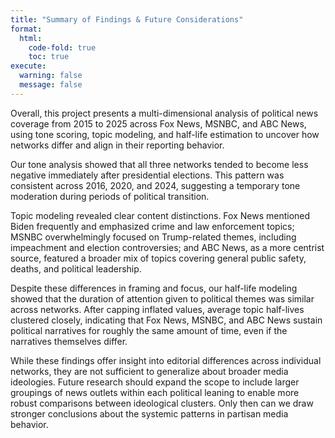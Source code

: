 ```yaml
---
title: "Summary of Findings & Future Considerations"
format: 
  html:
    code-fold: true
    toc: true
execute:
  warning: false
  message: false
---
```



Overall, this project presents a multi-dimensional analysis of political news coverage from 2015 to 2025 across Fox News, MSNBC, and ABC News, using tone scoring, topic modeling, and half-life estimation to uncover how networks differ and align in their reporting behavior.

Our tone analysis showed that all three networks tended to become less negative immediately after presidential elections. This pattern was consistent across 2016, 2020, and 2024, suggesting a temporary tone moderation during periods of political transition.

Topic modeling revealed clear content distinctions. Fox News mentioned Biden frequently and emphasized crime and law enforcement topics; MSNBC overwhelmingly focused on Trump-related themes, including impeachment and election controversies; and ABC News, as a more centrist source, featured a broader mix of topics covering general public safety, deaths, and political leadership.

Despite these differences in framing and focus, our half-life modeling showed that the duration of attention given to political themes was similar across networks. After capping inflated values, average topic half-lives clustered closely, indicating that Fox News, MSNBC, and ABC News sustain political narratives for roughly the same amount of time, even if the narratives themselves differ.

While these findings offer insight into editorial differences across individual networks, they are not sufficient to generalize about broader media ideologies. Future research should expand the scope to include larger groupings of news outlets within each political leaning to enable more robust comparisons between ideological clusters. Only then can we draw stronger conclusions about the systemic patterns in partisan media behavior.